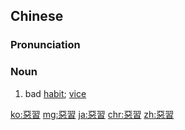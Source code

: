 {{also|悪習|恶习}}
==Chinese==
{{zh-forms|s=恶习}}

===Pronunciation===
{{zh-pron
|m=èxí
|c=ok3 zaap6
|mn=ok-si̍p
|cat=n
}}

===Noun===
{{zh-noun}}

# bad [[habit]]; [[vice]]

[[ko:惡習]]
[[mg:惡習]]
[[ja:惡習]]
[[chr:惡習]]
[[zh:惡習]]